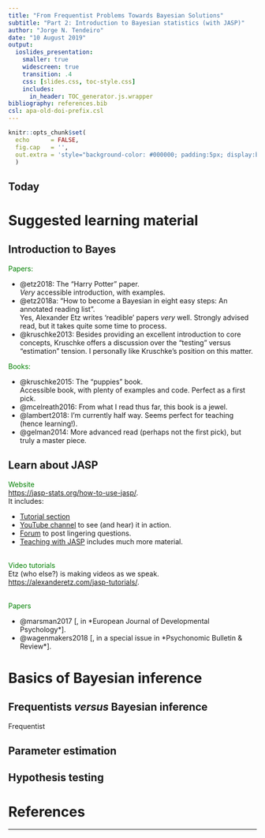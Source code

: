 ```yaml
---
title: "From Frequentist Problems Towards Bayesian Solutions"
subtitle: "Part 2: Introduction to Bayesian statistics (with JASP)"
author: "Jorge N. Tendeiro"
date: "10 August 2019"
output: 
  ioslides_presentation:
    smaller: true
    widescreen: true
    transition: .4
    css: [slides.css, toc-style.css]
    includes:
      in_header: TOC_generator.js.wrapper
bibliography: references.bib
csl: apa-old-doi-prefix.csl
---
```


```r
knitr::opts_chunk$set(
  echo      = FALSE, 
  fig.cap   = '', 
  out.extra = 'style="background-color: #000000; padding:5px; display:block; margin:auto;"'
  ) 
```

<!-- To print to PDF, run: 
pagedown::chrome_print("Nagoya-10-Aug-2019-Part2.html")
-->

## Today
<!-- add div element table of content for javascript to fill -->
<div id="toc"></div>

# Suggested learning material {.section}

## Introduction to Bayes
<span style="color:green">Papers:</span>

- @etz2018: The "Harry Potter" paper.<br>
*Very* accessible introduction, with examples.
- @etz2018a: "How to become a Bayesian in eight easy steps: An annotated reading list".<br>
Yes, Alexander Etz writes 'readible' papers *very* well. Strongly advised read, but it takes quite some time to process.
- @kruschke2013: Besides providing an excellent introduction to core concepts, Kruschke offers a discussion over the "testing" versus "estimation" tension. I personally like Kruschke's position on this matter.

<span style="color:green">Books:</span>

- @kruschke2015: The "puppies" book.<br>
Accessible book, with plenty of examples and code. Perfect as a first pick.
- @mcelreath2016: From what I read thus far, this book is a jewel.
- @lambert2018: I'm currently half way. Seems perfect for teaching (hence learning!).
- @gelman2014: More advanced read (perhaps not the first pick), but truly a master piece.

## Learn about JASP

<span style="color:green">Website</span><br> [https://jasp-stats.org/how-to-use-jasp/](https://jasp-stats.org/how-to-use-jasp/).<br>
It includes:

- [Tutorial section](https://jasp-stats.org/how-to-use-jasp/)
- [YouTube channel](http://www.youtube.com/channel/UCSulowI4mXFyBkw3bmp7pXg) to see (and hear) it in action.
- [Forum](http://forum.cogsci.nl/index.php?p=/categories/jasp-bayesfactor) to post lingering questions.
- [Teaching with JASP](https://jasp-stats.org/teaching-with-jasp/) includes much more material.

<br>
<span style="color:green">Video tutorials</span><br>
Etz (who else?) is making videos as we speak.<br>
[https://alexanderetz.com/jasp-tutorials/](https://alexanderetz.com/jasp-tutorials/).

<br>
<span style="color:green">Papers</span>

- @marsman2017[, in *European Journal of Developmental Psychology*].
- @wagenmakers2018[, in a special issue in *Psychonomic Bulletin & Review*].

# Basics of Bayesian inference {.section}

## Frequentists *versus* Bayesian inference
Frequentist

## Parameter estimation

## Hypothesis testing




<style type="text/css">
slides > slide { overflow: scroll; }
}
</style>

# References {.section}

----

